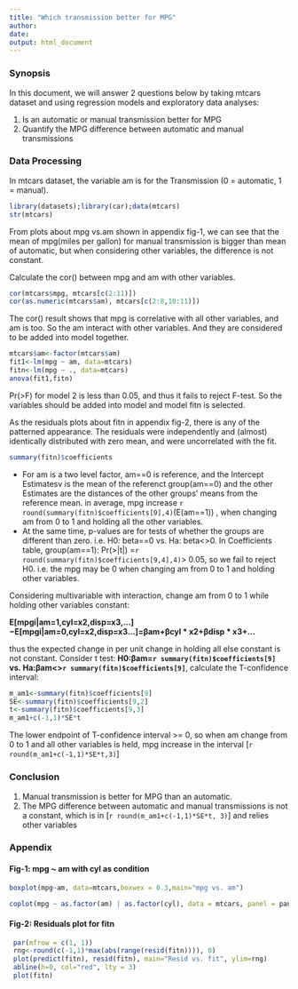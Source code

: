 ```yaml
---
title: "Which transmission better for MPG"
author: 
date: 
output: html_document
---
```

### Synopsis
In this document, we will answer 2 questions below by taking mtcars dataset and using regression models and exploratory data analyses: 

1. Is an automatic or manual transmission better for MPG
2. Quantify the MPG difference between automatic and manual transmissions

### Data Processing

In mtcars dataset, the variable am is for the Transmission (0 = automatic, 1 = manual). 
```r
library(datasets);library(car);data(mtcars)
str(mtcars)
```
From plots about mpg vs.am shown in appendix fig-1, we can see that the mean of mpg(miles per gallon) for manual transmission is bigger than mean of automatic, but when considering other variables, the difference is not constant.

Calculate the cor() between mpg and am with other variables. 
```r
cor(mtcars$mpg, mtcars[c(2:11)])
cor(as.numeric(mtcars$am), mtcars[c(2:8,10:11)])
```
The cor() result shows that mpg is correlative with all other variables, and am is too. So the am interact with other variables. And they are considered to be added into model together.
```r
mtcars$am<-factor(mtcars$am)
fit1<-lm(mpg ~ am, data=mtcars)
fitn<-lm(mpg ~ ., data=mtcars)
anova(fit1,fitn)
```
Pr(>F) for model 2 is less than 0.05, and thus it fails to reject F-test. So the variables should be added into model and model fitn is selected.  

As the residuals plots about fitn in appendix fig-2, there is any of the patterned appearance. The residuals were independently and (almost) identically distributed with zero mean, and were uncorrelated with the fit. 
```r
summary(fitn)$coefficients
```

* For am is a two level factor, am==0 is reference, and the Intercept Estimatesv is the mean of the referenct group(am==0) and the other Estimates are the distances of the other groups' means from the reference mean. in average, mpg increase `r round(summary(fitn)$coefficients[9],4)`(E(am==1)) , when changing am from 0 to 1 and holding all the other variables. 
* At the same time, p-values are for tests of whether the groups are different than zero. i.e. H0: beta==0 vs. Ha: beta<>0. In Coefficients table, group(am==1): Pr(>|t|) =`r round(summary(fitn)$coefficients[9,4],4)`> 0.05, so we fail to reject H0. i.e. the mpg may be 0 when changing am from 0 to 1 and holding other variables.

Considering multivariable with interaction, change am from 0 to 1 while holding other variables constant:

   **E[mpgi|am=1,cyl=x2,disp=x3,...]−E[mpgi|am=0,cyl=x2,disp=x3...]=βam+βcyl * x2+βdisp * x3+...**
   
thus the expected change in per unit change in holding all else constant is not constant. 
Consider t test: **H0:βam=`r summary(fitn)$coefficients[9]` vs. Ha:βam<>`r summary(fitn)$coefficients[9]`**, calculate the T-confidence interval:
```r
m_am1<-summary(fitn)$coefficients[9]
SE<-summary(fitn)$coefficients[9,2]
t<-summary(fitn)$coefficients[9,3]
m_am1+c(-1,1)*SE*t
```
The lower endpoint of T-confidence interval >= 0, so when am change from 0 to 1 and all other variables is held, mpg increase in the interval [`r round(m_am1+c(-1,1)*SE*t,3) `]

### Conclusion
1. Manual transmission is better for MPG than an automatic.
2. The MPG difference between automatic and manual transmissions is not a constant,  which is in [`r round(m_am1+c(-1,1)*SE*t, 3)`] and relies other variables 

### Appendix 
#### Fig-1: mpg ~ am with  cyl as condition
```r
boxplot(mpg~am, data=mtcars,boxwex = 0.3,main="mpg vs. am")
```
```r
coplot(mpg ~ as.factor(am) | as.factor(cyl), data = mtcars, panel = panel.smooth,row=1)
````

#### Fig-2: Residuals plot for fitn
```r
 par(mfrow = c(1, 1))
 rng<-round(c(-1,1)*max(abs(range(resid(fitn)))), 0)
 plot(predict(fitn), resid(fitn), main="Resid vs. fit", ylim=rng)
 abline(h=0, col="red", lty = 3)
 plot(fitn)
```